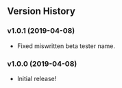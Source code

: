 ## Version History

### v1.0.1 (2019-04-08)
- Fixed miswritten beta tester name.

### v1.0.0 (2019-04-08)
- Initial release!
